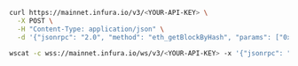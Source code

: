 
<Tabs>
  <TabItem value="curl">

```bash
curl https://mainnet.infura.io/v3/<YOUR-API-KEY> \
  -X POST \
  -H "Content-Type: application/json" \
  -d '{"jsonrpc": "2.0", "method": "eth_getBlockByHash", "params": ["0xb3b20624f8f0f86eb50dd04688409e5cea4bd02d700bf6e79e9384d47d6a5a35", false], "id": 1}'
```

  </TabItem>
  <TabItem value="WSS">

```bash
wscat -c wss://mainnet.infura.io/ws/v3/<YOUR-API-KEY> -x '{"jsonrpc": "2.0", "method": "eth_getBlockByHash", "params": ["0xb3b20624f8f0f86eb50dd04688409e5cea4bd02d700bf6e79e9384d47d6a5a35", false], "id": 1}'
```

  </TabItem>
</Tabs>
